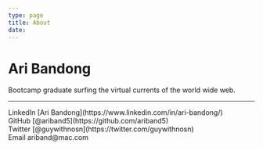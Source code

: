 ```yaml
---
type: page
title: About
date: 
---
```


# Ari Bandong

 Bootcamp graduate surfing the virtual currents of the world wide web.


---

<div>
  LinkedIn [Ari Bandong](https://www.linkedin.com/in/ari-bandong/) 
  <br />
  GitHub [@ariband5](https://github.com/ariband5)
  <br />
  Twitter [@guywithnosn](https://twitter.com/guywithnosn)
  <br />
  Email ariband@mac.com
</div>
